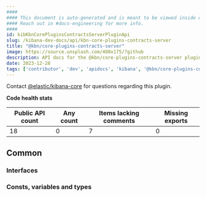 ```yaml
---
####
#### This document is auto-generated and is meant to be viewed inside our experimental, new docs system.
#### Reach out in #docs-engineering for more info.
####
id: kibKbnCorePluginsContractsServerPluginApi
slug: /kibana-dev-docs/api/kbn-core-plugins-contracts-server
title: "@kbn/core-plugins-contracts-server"
image: https://source.unsplash.com/400x175/?github
description: API docs for the @kbn/core-plugins-contracts-server plugin
date: 2023-12-28
tags: ['contributor', 'dev', 'apidocs', 'kibana', '@kbn/core-plugins-contracts-server']
---
```




Contact [@elastic/kibana-core](https://github.com/orgs/elastic/teams/kibana-core) for questions regarding this plugin.

**Code health stats**

| Public API count  | Any count | Items lacking comments | Missing exports |
|-------------------|-----------|------------------------|-----------------|
| 18 | 0 | 7 | 0 |

## Common

### Interfaces
<DocDefinitionList data={kbnCorePluginsContractsServerObj.common.interfaces}/>

### Consts, variables and types
<DocDefinitionList data={kbnCorePluginsContractsServerObj.common.misc}/>

